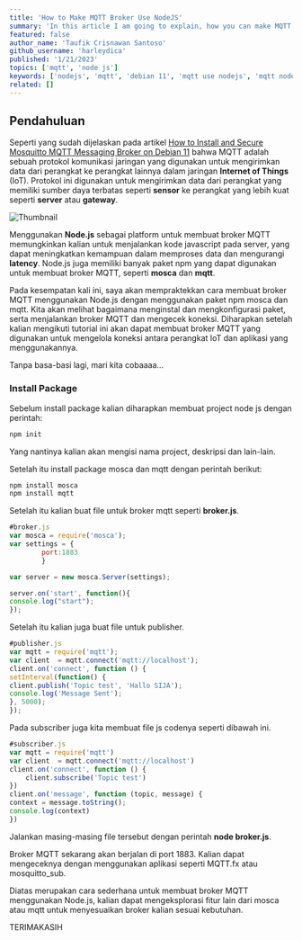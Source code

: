 ---
title: 'How to Make MQTT Broker Use NodeJS'
summary: 'In this article I am going to explain, how you can make MQTT Broker use NodeJS on Debian 11. How? read this article to the end😉'
featured: false
author_name: 'Taufik Crisnawan Santoso'
github_username: 'harleydica'
published: '1/21/2023'
topics: ['mqtt', 'node js']
keywords: ['nodejs', 'mqtt', 'debian 11', 'mqtt use nodejs', 'mqtt nodejs broker', 'mqtt mosca broker', 'mosca']
related: []
---

## Pendahuluan

Seperti yang sudah dijelaskan pada artikel [How to Install and Secure Mosquitto MQTT Messaging Broker on Debian 11](https://taufikcrisnawan.dev/blog/how-to-install-and-secure-the-mosquitto-mqtt-messaging-broker-on-debian-11) bahwa MQTT adalah sebuah protokol komunikasi jaringan yang digunakan untuk mengirimkan data dari perangkat ke perangkat lainnya dalam jaringan **Internet of Things** (IoT). Protokol ini digunakan untuk mengirimkan data dari perangkat yang memiliki sumber daya terbatas seperti **sensor** ke perangkat yang lebih kuat seperti **server** atau **gateway**.

![Thumbnail](https://ik.imagekit.io/taufik/blog/broker-nodejs/thumbnail.png 'Thumbnail')

Menggunakan **Node.js** sebagai platform untuk membuat broker MQTT memungkinkan kalian untuk menjalankan kode javascript pada server, yang dapat meningkatkan kemampuan dalam memproses data dan mengurangi **latency**. Node.js juga memiliki banyak paket npm yang dapat digunakan untuk membuat broker MQTT, seperti **mosca** dan **mqtt**.

Pada kesempatan kali ini, saya akan mempraktekkan cara membuat broker MQTT menggunakan Node.js dengan menggunakan paket npm mosca dan mqtt. Kita akan melihat bagaimana menginstal dan mengkonfigurasi paket, serta menjalankan broker MQTT dan mengecek koneksi. Diharapkan setelah kalian mengikuti tutorial ini akan dapat membuat broker MQTT yang digunakan untuk mengelola koneksi antara perangkat IoT dan aplikasi yang menggunakannya.

Tanpa basa-basi lagi, mari kita cobaaaa...

### Install Package

Sebelum install package kalian diharapkan membuat project node js dengan perintah:

```bash
npm init
```

Yang nantinya kalian akan mengisi nama project, deskripsi dan lain-lain.

Setelah itu install package mosca dan mqtt dengan perintah berikut:

```bash
npm install mosca
npm install mqtt
```

Setelah itu kalian buat file untuk broker mqtt seperti **broker.js**.

```js
#broker.js
var mosca = require('mosca');
var settings = {
		port:1883
		}

var server = new mosca.Server(settings);

server.on('start', function(){
console.log("start");
});
```

Setelah itu kalian juga buat file untuk publisher.

```js
#publisher.js
var mqtt = require('mqtt');
var client  = mqtt.connect('mqtt://localhost');
client.on('connect', function () {
setInterval(function() {
client.publish('Topic test', 'Hallo SIJA');
console.log('Message Sent');
}, 5000);
});
```

Pada subscriber juga kita membuat file js codenya seperti dibawah ini.

```js
#subscriber.js
var mqtt = require('mqtt')
var client  = mqtt.connect('mqtt://localhost')
client.on('connect', function () {
    client.subscribe('Topic test')
})
client.on('message', function (topic, message) {
context = message.toString();
console.log(context)
})
```

Jalankan masing-masing file tersebut dengan perintah **node broker.js**.

Broker MQTT sekarang akan berjalan di port 1883. Kalian dapat mengeceknya dengan menggunakan aplikasi seperti MQTT.fx atau mosquitto_sub.

Diatas merupakan cara sederhana untuk membuat broker MQTT menggunakan Node.js, kalian dapat mengeksplorasi fitur lain dari mosca atau mqtt untuk menyesuaikan broker kalian sesuai kebutuhan.

<Callout type='info' icon='👋'>
  TERIMAKASIH
</Callout>
